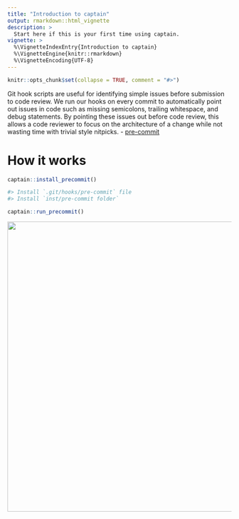 ---
title: "Introduction to captain"
output: rmarkdown::html_vignette
description: >
  Start here if this is your first time using captain.
vignette: >
  %\VignetteIndexEntry{Introduction to captain}
  %\VignetteEngine{knitr::rmarkdown}
  %\VignetteEncoding{UTF-8}
---

```{r echo = FALSE, message = FALSE}
knitr::opts_chunk$set(collapse = TRUE, comment = "#>")
```


Git hook scripts are useful for identifying simple issues before submission to code review. We run our hooks on every commit to automatically point out issues in code such as missing semicolons, trailing whitespace, and debug statements. By pointing these issues out before code review, this allows a code reviewer to focus on the architecture of a change while not wasting time with trivial style nitpicks. - [pre-commit](https://pre-commit.com/)



# How it works

```{r eval = FALSE}
captain::install_precommit()

#> Install `.git/hooks/pre-commit` file
#> Install `inst/pre-commit folder`
```


```{r eval = FALSE}
captain::run_precommit()
```


 ![](../man/figures/list_hooks.png){width=650px}
